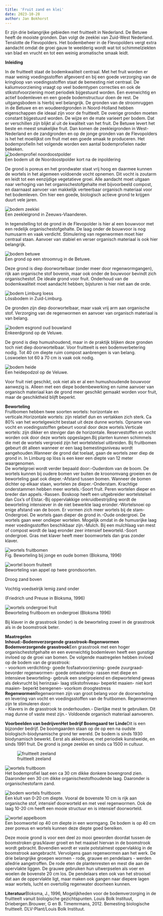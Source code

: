 ```yaml
---
title: 'Fruit zand en klei'
date: 2023-10-28
author: Jan Bokhorst
---
```


Er zijn drie belangrijke gebieden met fruitteelt in Nederland. De Betuwe heeft de mooiste gronden. Dan volgt de zeeklei van Zuid-West Nederland. Tenslotte de Flevopolders. Het bodembeheer in de Flevopolders vergt extra aandacht omdat de groei gauw te weelderig wordt wat tot schimmelziekten van blad en vrucht en tot een weinig aromatische smaak leidt.


**Inleiding**

In de fruitteelt staat de bodemkwaliteit centraal. Met het fruit worden er maar weinig voedingsstoffen afgevoerd en bij een goede verzorging van de kringloop van voedingsstoffen staat de bemesting niet centraal. De kaliumvoorziening vraagt op veel bodemtypen correcties en ook de stikstofvoorziening moet periodiek bijgestuurd worden. Een evenwichtig en actief bodemleven en een goede bodemstructuur doen de rest. De uitgangsbodem is hierbij wel belangrijk. De gronden van de stroomruggen in de Betuwe en en woudeerdgronden in Noord-Holland hebben eigenschappen die ideaal zijn voor de fruitteelt. De overige gronden moeten constant bijgestuurd worden. De wijze en de mate varieert per bodem. Dat er verschillen zijn blijkt al uit de kwaliteit van het fruit. De Betuwe levert het beste en meest smakelijke fruit. Dan komen de zeekleigronden in West-Nederland en de zandgronden en op de jonge gronden van de Flevopolders is het het moeilijkst om fruit met een goede smaak te produceren. Het bodemprofielIn het volgende worden een aantal bodemprofielen nader bekeken.   
![bodemprofiel noordoostpolder](../img/flevogrondjpg-1920w.jpg)   
Een bodem uit de Noordoostpolder kort na de inpoldering

De grond is poreus en het grondwater staat vrij hoog en daarmee kunnen de wortels in het algemeen voldoende vocht opnemen. Dit vocht is zoutarm en leidt tot een eenzijdige vegetatieve groei. Alle aandacht moet uitgaan naar verhoging van het organischestofgehalte met bijvoorbeeld compost, en daarnaast aanvoer van makkelijk verteerbaar organisch materiaal voor het bodemleven. Om hier een goede, biologisch actieve grond te krijgen duurt vele jaren.

 





  
![bodem zeeklei](../img/jongezeekleijpg(Medium)-1920w.jpg)   
Een zeekleigrond in Zeeuws-Vlaanderen.

In tegenstelling tot de grond in de Flevopolder is hier al een bouwvoor met een redelijk organischestofgehalte. De laag onder de bouwvoor is nog humusarm en vaak verdicht. Stimulering van regenwormen moet hier centraal staan. Aanvoer van stabiel en verser organisch materiaal is ook hier belangrijk.

 





  
![bodem betuwe](../img/bodemprofiel(Medium)-1920w.jpg)   
Een grond op een stroomrug in de Betuwe.

Deze grond is diep doorwortelbaar (onder meer door regenwormgangen), rijk aan organische stof bovenin, maar ook onder de bouwvoor bevindt zich organischestof. De ideale grond voor fruit. Onderhoud van de bodemkwaliteit moet aandacht hebben; bijsturen is hier niet aan de orde.

 





  
![bodem Limburg loess](../img/profiellicht(Small)(1)-1920w.jpg)   
Lössbodem in Zuid-Limburg.

De gronden zijn diep doorwortelbaar, maar vaak vrij arm aan organische stof. Verzorging van de regenwormen en aanvoer van organisch materiaal is van belang.

 





  
![bodem esgrond oud bouwland](../img/enkeerdgrondnbv(1)-1920w.jpg)   
Enkeerdgrond op de Veluwe.

De grond is diep humushoudend, maar in de praktijk blijken deze gronden toch niet diep doorwortelbaar. Voor fruitteelt is een bodemverbetering nodig. Tot 40 cm diepte ruim compost aanbrengen is van belang. Loswoelen tot 60 à 70 cm is vaak ook nodig.

 





  
![bodem heide](../img/podzol-1920w.jpg)   
Een heidepodzol op de Veluwe.

Voor fruit niet geschikt, ook niet als er al een humushoudende bouwvoor aanwezig is. Alleen met een diepe bodembewerking en ruime aanvoer van organisch materiaal kan de grond meer geschikt gemaakt worden voor fruit, maar de geschiktheid blijft beperkt.

 





**Beworteling**  
Fruitbomen hebben twee soorten wortels: horizontale en verticale.Horizontale wortels: zijn relatief dun en vertakken zich sterk. Ca 80% van het wortelgewicht bestaat uit deze dunne wortels. Opname van vocht en voedingsstoffen gebeurt vooral door deze wortels.Verticale wortels: zijn dikker en steviger dan de horizontale. Reservestoffen en vocht worden ook door deze wortels opgeslagen.Bij planten kunnen schimmels die met de wortels vergroeid zijn het wortelstelsel uitbreiden. Bij fruitbomen gebeurt dit alleen wanneer er een laag bemestingsniveau wordt aangehouden.Wanneer de grond dat toelaat, gaan de wortels zeer diep de grond in. In Limburg op löss is een keer een diepte van 12 meter waargenomen.  
De wortelgroei wordt verder bepaald door:-Ouderdom van de boom. De wortels kunnen bij oudere bomen ver buiten de kroonomvang groeien en de beworteling gaat ook dieper.-Afstand tussen bomen. Wanneer de bomen dichter op elkaar staan, wortelen ze dieper.-Onderstam. Krachtige onderstammen hebben meer wortels.-Soort fruit. Peren wortelen dieper en breder dan appels.-Rassen. Boskoop heeft een uitgebreider wortelstelsel dan Cox’s of Elstar.-Bij oppervlakkige onkruidbestrijding wordt de beworteling intensiever in de niet bewerkte laag eronder.-Wortelsnoei op enige afstand van de boom. Er vormen zich meer wortels bij de stam-Ondergroei. De wortels gaan dieper de grond in.-Oude ondergroei. De wortels gaan weer ondieper wortelen. Mogelijk omdat in de humusrijke laag meer voedingsstoffen beschikbaar zijn.-Mulch. Bij een mulchlaag van mest of compost wordt de laag eronder zeer intensief beworteld.-Soort ondergroei. Gras met klaver heeft meer boomwortels dan gras zonder klaver.  
  
   
![wortels fruitbomen](../img/boomstrook(Small)-1920w.jpg)   
Fig. Beworteling bij jonge en oude bomen (Bloksma, 1996)

 





  
![wortel boom fruiteelt](../img/Kopievanfruit%28Small%29%20%281%29-1920w.jpg)   
Beworteling van appel op twee grondsoorten.

Droog zand boven

Vochtig voedselrijk lemig zand onder

(Friedrich und Preuse in Bloksma, 1996)

 





  
![wortels ondergroei fruit](../img/grasklaver-a12919b3-1920w.jpg)   
Beworteling fruitboom en ondergroei (Bloksma 1996)

Bij klaver in de grasstrook (onder) is de beworteling zowel in de grasstrook als in de boomstrook beter.

 





**Maatregelen**  
**Inhoud:****-Bodemverzorgende grasstrook****-Regenwormen**  
**Bodemverzorgende grasstrook**Een grasstrook met een hoger organischestofgehalte en een evenwichtig bodemleven heeft een gunstige invloed op de groei van bomen. De volgende maatregelen hebben invloed op de bodem van de grasstrook:  
- voorkom verdichting- goede fosfaatvoorziening- goede zuurgraad- bevorder regenwormen- goede ontwatering- rassen met diepe en intensieve beworteling- gebruik een snelgroeiend en diepwortelend gewas als dekvrucht bij herinzaai- laag stikstofniveau- beperkt maaien- niet kort maaien- beperkt beregenen- voorkom droogtestress  
**Regenwormen**Regenwormen zijn van groot belang voor de doorworteling en levering van vocht en voedingsstoffen van de fruitbomen. Regenwormen zijn te stimuleren door:  
- Klavers in de grasstrook te onderhouden.- Dierlijke mest te gebruiken. Dit mag dunne of vaste mest zijn.- Voldoende organisch materiaal aanvoeren.  
  
**Voorbeelden van bedrijven****Het bedrijf Boomgaard ter Linde**Dit is een bijzonder bedrijf. De boomgaarden staan op de op een na oudste biologisch-biodynamische grond ter wereld. De bodem is sinds 1930 biodynamisch bewerkt. Eerst als akkerbouw, met periodiek kunstweide, en sinds 1991 fruit. De grond is jonge zeeklei en sinds ca 1500 in cultuur.  
  
  
   
![fruitteelt zeeland](../img/boomgaardterLinde2-cdaabbad-1920w.jpg)     








  
![wortels fruitboom](../img/terLinde0-40cm022(Small)-1920w.jpg)   
Het bodemprofiel laat een ca 30 cm dikke donkere bovengrond zien. Daaronder een 30 cm dikke organischestofhoudende laag. Daaronder is organischestofarm zand.

 





  
![bodem wortels fruitboom](../img/terLinde0-40cm027(Small)-ba1eacf3-1920w.jpg)   
Een kluit van 0-20 cm diepte. Vooral de bovenste 10 cm is rijk aan organische stof, intensief doorworteld en met veel regenwormen. Ook de laag 10-20 cm heeft een mooie structuur en is intensief doorworteld.

 





  
![wortel appelboom](../img/terLinde0-40cm005(Small)-1920w.jpg)   
Een boomwortel op 40 cm diepte in een wormgang. De bodem is op 40 cm zeer poreus en wortels kunnen deze diepte goed bereiken.

Deze mooie grond is voor een deel zo mooi geworden doordat tussen de boomstroken gras/klaver groeit en het maaisel hiervan in de boomstrook wordt gebracht. Bovendien wordt er vaste potstalmest oppervlakkig in de boomstrook aangebracht. Vervolgens gaan regenwormen aan het werk. De drie belangrijke groepen wormen - rode, grauwe en pendelaars - werden alledrie aangetroffen. De rode eten de plantenresten en mest die aan de opervlakte liggen. De grauwe gebruiken hun uitwerpselen als voer en woelen de bovenste 20 cm los. De pendelaars eten ook van het strooisel dat aan de oppervlakte ligt, maar maken ook gangen naar diepere lagen waar wortels, lucht en overtollig regenwater doorheen kunnen.

 





**Literatuur**Bloksma, J., 1996, Mogelijkheden voor de bodemverzorging in de fruitteelt vanuit biologische gezichtspunten. Louis Bolk Instituut, Driebergen.Brouwer, G en B. Timemrmans, 2012. Bemesting biologische fruitteelt. DLV-Plant/Louis Bolk Instituut.  
  









